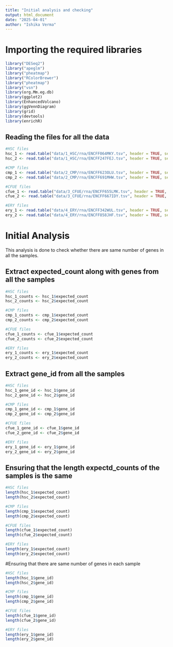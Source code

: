 ```yaml
---
title: "Initial analysis and checking"
output: html_document
date: "2025-04-01"
author: "Ishika Verma"
---
```

# Importing the required libraries
```r
library("DESeq2")
library("apeglm")
library("pheatmap")
library("RColorBrewer")
library("pheatmap")
library("vsn")
library(org.Mm.eg.db)
library(ggplot2)
library(EnhancedVolcano)
library(ggVennDiagram)
library(grid)
library(devtools)
library(enrichR)
```


## Reading the files for all the data

```r
#HSC files
hsc_1 <- read.table("data/1_HSC/rna/ENCFF064MKY.tsv", header = TRUE, sep = "\t")
hsc_2 <- read.table("data/1_HSC/rna/ENCFF247FEJ.tsv", header = TRUE, sep = "\t")

#CMP files
cmp_1 <- read.table("data/2_CMP/rna/ENCFF623OLU.tsv", header = TRUE, sep = "\t")
cmp_2 <- read.table("data/2_CMP/rna/ENCFF691MHW.tsv", header = TRUE, sep = "\t")

#CFUE files
cfue_1 <- read.table("data/3_CFUE/rna/ENCFF655LMK.tsv", header = TRUE, sep = "\t") 
cfue_2 <- read.table("data/3_CFUE/rna/ENCFF667IDY.tsv", header = TRUE, sep = "\t")  

#ERY files
ery_1 <- read.table("data/4_ERY/rna/ENCFF342WUL.tsv", header = TRUE, sep = "\t") 
ery_2 <- read.table("data/4_ERY/rna/ENCFF858JHF.tsv", header = TRUE, sep = "\t") 

```

# Initial Analysis
This analysis is done to check whether there are same number of genes in all the samples. 

## Extract expected_count along with genes from all the samples
```r
#HSC files
hsc_1_counts <- hsc_1$expected_count
hsc_2_counts <- hsc_2$expected_count

#CMP files
cmp_1_counts <- cmp_1$expected_count
cmp_2_counts <- cmp_2$expected_count

#CFUE files
cfue_1_counts <- cfue_1$expected_count
cfue_2_counts <- cfue_2$expected_count  

#ERY files
ery_1_counts <- ery_1$expected_count
ery_2_counts <- ery_2$expected_count
```

## Extract gene_id from all the samples
```r
#HSC files
hsc_1_gene_id <- hsc_1$gene_id
hsc_2_gene_id <- hsc_2$gene_id

#CMP files
cmp_1_gene_id <- cmp_1$gene_id
cmp_2_gene_id <- cmp_2$gene_id

#CFUE files
cfue_1_gene_id <- cfue_1$gene_id
cfue_2_gene_id <- cfue_2$gene_id

#ERY files
ery_1_gene_id <- ery_1$gene_id
ery_2_gene_id <- ery_2$gene_id
```

## Ensuring that the length expectd_counts of the samples is the same
```r
#HSC files
length(hsc_1$expected_count)
length(hsc_2$expected_count)

#CMP files
length(cmp_1$expected_count)
length(cmp_2$expected_count)

#CFUE files
length(cfue_1$expected_count)
length(cfue_2$expected_count)

#ERY files
length(ery_1$expected_count)
length(ery_2$expected_count)

```

#Ensuring that there are same number of genes in each sample
```r
#HSC files
length(hsc_1$gene_id)
length(hsc_2$gene_id)

#CMP files
length(cmp_1$gene_id)
length(cmp_2$gene_id)

#CFUE files
length(cfue_1$gene_id)
length(cfue_2$gene_id)

#ERY files
length(ery_1$gene_id)
length(ery_2$gene_id)
```










